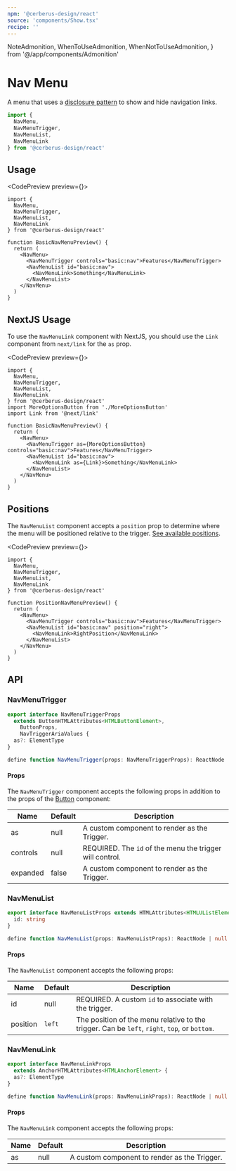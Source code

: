 ```yaml
---
npm: '@cerberus-design/react'
source: 'components/Show.tsx'
recipe: ''
---
```


  NoteAdmonition,
  WhenToUseAdmonition,
  WhenNotToUseAdmonition,
} from '@/app/components/Admonition'

# Nav Menu

A menu that uses a [disclosure pattern](https://www.w3.org/WAI/ARIA/apg/patterns/disclosure/) to show and hide navigation links.

```ts
import {
  NavMenu,
  NavMenuTrigger,
  NavMenuList,
  NavMenuLink
} from '@cerberus-design/react'
```

<WhenToUseAdmonition description="When you need display a list of navigation links that show/hide when a button is clicked." />

## Usage

<CodePreview preview={<BasicNavMenuPreview />}>
```tsx title="nav.tsx"
import {
  NavMenu,
  NavMenuTrigger,
  NavMenuList,
  NavMenuLink
} from '@cerberus-design/react'

function BasicNavMenuPreview() {
  return (
    <NavMenu>
      <NavMenuTrigger controls="basic:nav">Features</NavMenuTrigger>
      <NavMenuList id="basic:nav">
        <NavMenuLink>Something</NavMenuLink>
      </NavMenuList>
    </NavMenu>
  )
}
```
</CodePreview>

## NextJS Usage

To use the `NavMenuLink` component with NextJS, you should use the `Link` component from `next/link` for the `as` prop.

<CodePreview preview={<CustomNavMenuPreview />}>
```tsx title="nav.tsx"
import {
  NavMenu,
  NavMenuTrigger,
  NavMenuList,
  NavMenuLink
} from '@cerberus-design/react'
import MoreOptionsButton from './MoreOptionsButton'
import Link from '@next/link'

function BasicNavMenuPreview() {
  return (
    <NavMenu>
      <NavMenuTrigger as={MoreOptionsButton} controls="basic:nav">Features</NavMenuTrigger>
      <NavMenuList id="basic:nav">
        <NavMenuLink as={Link}>Something</NavMenuLink>
      </NavMenuList>
    </NavMenu>
  )
}
```
</CodePreview>

## Positions

The `NavMenuList` component accepts a `position` prop to determine where the menu will be positioned relative to the trigger. [See available positions](#navmenulist).

<CodePreview preview={<PositionNavMenuPreview />}>
```tsx title="nav.tsx"
import {
  NavMenu,
  NavMenuTrigger,
  NavMenuList,
  NavMenuLink
} from '@cerberus-design/react'

function PositionNavMenuPreview() {
  return (
    <NavMenu>
      <NavMenuTrigger controls="basic:nav">Features</NavMenuTrigger>
      <NavMenuList id="basic:nav" position="right">
        <NavMenuLink>RightPosition</NavMenuLink>
      </NavMenuList>
    </NavMenu>
  )
}
```
</CodePreview>

## API

### NavMenuTrigger

```ts showLineNumbers=false
export interface NavMenuTriggerProps
  extends ButtonHTMLAttributes<HTMLButtonElement>,
    ButtonProps,
    NavTriggerAriaValues {
  as?: ElementType
}

define function NavMenuTrigger(props: NavMenuTriggerProps): ReactNode | null
```

#### Props

The `NavMenuTrigger` component accepts the following props in addition to the props of the [Button](./button) component:

| Name     | Default | Description                                                   |
| -------- | ------- | ------------------------------------------------------------- |
| as     | null   | A custom component to render as the Trigger. |
| controls     | null   | REQUIRED. The `id` of the menu the trigger will control. |
| expanded     | false   | A custom component to render as the Trigger. |

<NoteAdmonition description="Custom components must be able to recieve a 'ref' object via 'forwardRef'." />

### NavMenuList

```ts showLineNumbers=false
export interface NavMenuListProps extends HTMLAttributes<HTMLUListElement> {
  id: string
}

define function NavMenuList(props: NavMenuListProps): ReactNode | null
```

#### Props

The `NavMenuList` component accepts the following props:

| Name     | Default | Description                                                   |
| -------- | ------- | ------------------------------------------------------------- |
| id     | null   | REQUIRED. A custom `id` to associate with the trigger. |
| position     | `left`   | The position of the menu relative to the trigger. Can be `left`, `right`, `top`, or `bottom`. |

### NavMenuLink

```ts showLineNumbers=false
export interface NavMenuLinkProps
  extends AnchorHTMLAttributes<HTMLAnchorElement> {
  as?: ElementType
}

define function NavMenuLink(props: NavMenuLinkProps): ReactNode | null
```

#### Props

The `NavMenuLink` component accepts the following props:

| Name     | Default | Description                                                   |
| -------- | ------- | ------------------------------------------------------------- |
| as     | null   | A custom component to render as the Trigger. |

<NoteAdmonition description="Custom components must be able to recieve a 'ref' object via 'forwardRef'." />